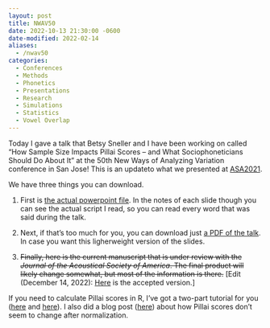 ```yaml
---
layout: post
title: NWAV50
date: 2022-10-13 21:30:00 -0600
date-modified: 2022-02-14
aliases:
  - /nwav50
categories:
  - Conferences
  - Methods
  - Phonetics
  - Presentations
  - Research
  - Simulations
  - Statistics
  - Vowel Overlap
---
```



Today I gave a talk that Betsy Sneller and I have been working on called "How Sample Size Impacts Pillai Scores – and What Sociophoneticians Should Do About It" at the 50th New Ways of Analyzing Variation conference in San Jose! This is an updateto what we presented at [ASA2021](/blog/asa2021).

We have three things you can download. 

1. First is [the actual powerpoint file](/downloads/221014-NWAV50_pillai.pptx). In the notes of each slide though you can see the actual script I read, so you can read every word that was said during the talk.

2. Next, if that's too much for you, you can download just [a PDF of the talk](/downloads/221014-NWAV50_pillai.pdf). In case you want this ligherweight version of the slides.

3. ~~Finally, here is the current manuscript that is under review with the *Journal of the Acoustical Society of America*. The final product will likely change somewhat, but most of the information is there.~~ [Edit (December 14, 2022): [Here](/downloads/221202-Pillai-preprint.pdf) is the accepted version.]

If you need to calculate Pillai scores in R, I've got a two-part tutorial for you ([here](/blog/a-tutorial-in-calculating-vowel-overlap) and [here](/blog/vowel-overlap-in-r-advanced-topics)). I also did a blog post ([here](/blog/pillai-scores-dont-change-after-normalization)) about how Pillai scores don't seem to change after normalization. 